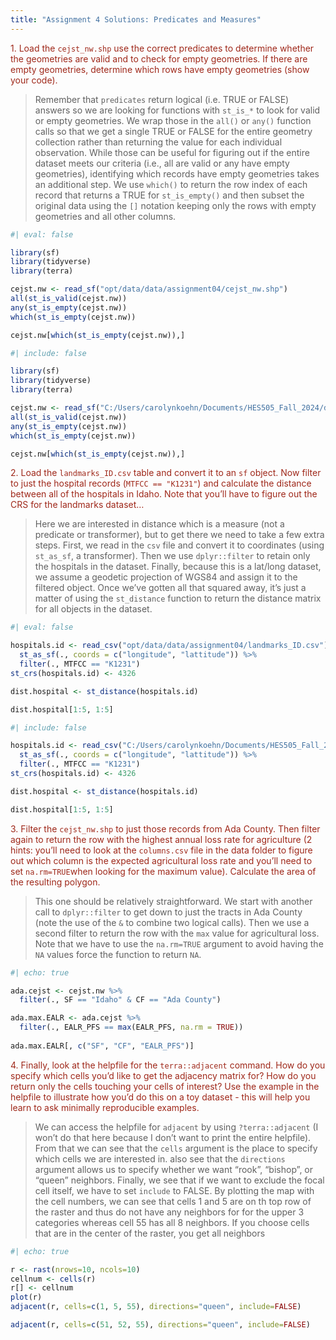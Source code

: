 ```yaml
---
title: "Assignment 4 Solutions: Predicates and Measures"
---
```


<span style="color:#9F281A;">1. Load the `cejst_nw.shp` use the correct predicates to determine whether the geometries are valid and to check for empty geometries. If there are empty geometries, determine which rows have empty geometries (show your code). </span>

> Remember that `predicates` return logical (i.e. TRUE or FALSE) answers so we are looking for functions with `st_is_*` to look for valid or empty geometries.  We wrap those in the `all()` or `any()` function calls so that we get a single TRUE or FALSE for the entire geometry collection rather than returning the value for each individual observation. While those can be useful for figuring out if the entire dataset meets our criteria (i.e., all are valid or any have empty geometries), identifying which records have empty geometries takes an additional step. We use `which()` to return the row index of each record that returns a TRUE for `st_is_empty()` and then subset the original data using the `[]` notation keeping only the rows with empty geometries and all other columns.

```r
#| eval: false

library(sf)
library(tidyverse)
library(terra)

cejst.nw <- read_sf("opt/data/data/assignment04/cejst_nw.shp")
all(st_is_valid(cejst.nw))
any(st_is_empty(cejst.nw))
which(st_is_empty(cejst.nw))

cejst.nw[which(st_is_empty(cejst.nw)),]

```
```r
#| include: false

library(sf)
library(tidyverse)
library(terra)

cejst.nw <- read_sf("C:/Users/carolynkoehn/Documents/HES505_Fall_2024/data/2023/assignment04/cejst_nw.shp")
all(st_is_valid(cejst.nw))
any(st_is_empty(cejst.nw))
which(st_is_empty(cejst.nw))

cejst.nw[which(st_is_empty(cejst.nw)),]

```

<span style="color:#9F281A;"> 2. Load the `landmarks_ID.csv` table and convert it to an `sf` object. Now filter to just the hospital records (`MTFCC == "K1231"`) and calculate the distance between all of the hospitals in Idaho. Note that you'll have to figure out the CRS for the landmarks dataset... </span>

> Here we are interested in distance which is a measure (not a predicate or transformer), but to get there we need to take a few extra steps. First, we read in the `csv` file and convert it to coordinates (using `st_as_sf`, a transformer). Then we use `dplyr::filter` to retain only the hospitals in the dataset. Finally, because this is a lat/long dataset, we assume a geodetic projection of WGS84 and assign it to the filtered object. Once we've gotten all that squared away, it's just a matter of using the `st_distance` function to return the distance matrix for all objects in the dataset.

```r
#| eval: false

hospitals.id <- read_csv("opt/data/data/assignment04/landmarks_ID.csv") %>% 
  st_as_sf(., coords = c("longitude", "lattitude")) %>% 
  filter(., MTFCC == "K1231")
st_crs(hospitals.id) <- 4326

dist.hospital <- st_distance(hospitals.id)

dist.hospital[1:5, 1:5]
```
```r
#| include: false

hospitals.id <- read_csv("C:/Users/carolynkoehn/Documents/HES505_Fall_2024/data/2023/assignment04/landmarks_ID.csv") %>% 
  st_as_sf(., coords = c("longitude", "lattitude")) %>% 
  filter(., MTFCC == "K1231")
st_crs(hospitals.id) <- 4326

dist.hospital <- st_distance(hospitals.id)

dist.hospital[1:5, 1:5]
```


<span style="color:#9F281A;"> 3. Filter the `cejst_nw.shp` to just those records from Ada County. Then filter again to return the row with the highest annual loss rate for agriculture (2 hints: you'll need to look at the `columns.csv` file in the data folder to figure out which column is the expected agricultural loss rate and you'll need to set `na.rm=TRUE`when looking for the maximum value). Calculate the area of the resulting polygon.</span>

>This one should be relatively straightforward. We start with another call to `dplyr::filter` to get down to just the tracts in Ada County (note the use of the `&` to combine two logical calls). Then we use a second filter to return the row with the `max` value for agricultural loss. Note that we have to use the `na.rm=TRUE` argument to avoid having the `NA` values force the function to return `NA`. 

```r
#| echo: true

ada.cejst <- cejst.nw %>% 
  filter(., SF == "Idaho" & CF == "Ada County") 

ada.max.EALR <- ada.cejst %>%  
  filter(., EALR_PFS == max(EALR_PFS, na.rm = TRUE))
  
ada.max.EALR[, c("SF", "CF", "EALR_PFS")]
```

<span style="color:#9F281A;"> 4. Finally, look at the helpfile for the `terra::adjacent` command. How do you specify which cells you'd like to get the adjacency matrix for? How do you return only the cells touching your cells of interest? Use the example in the helpfile to illustrate how you'd do this on a toy dataset - this will help you learn to ask minimally reproducible examples.</span>

> We can access the helpfile for `adjacent` by using `?terra::adjacent` (I won't do that here because I don't want to print the entire helpfile). From that we can see that the `cells` argument is the place to specify which cells we are interested in. also see that the `directions` argument allows us to specify whether we want "rook", "bishop", or "queen" neighbors. Finally, we see that if we want to exclude the focal cell itself, we have to set `include` to FALSE. By plotting the map with the cell numbers, we can see that cells 1 and 5 are on th top row of the raster and thus do not have any neighbors for for the upper 3 categories whereas cell 55 has all 8 neighbors. If you choose cells that are in the center of the raster, you get all neighbors

```r
#| echo: true

r <- rast(nrows=10, ncols=10)
cellnum <- cells(r)
r[] <- cellnum
plot(r)
adjacent(r, cells=c(1, 5, 55), directions="queen", include=FALSE)

adjacent(r, cells=c(51, 52, 55), directions="queen", include=FALSE)
```

